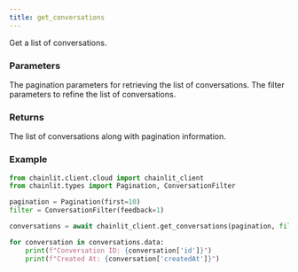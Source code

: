 ```yaml
---
title: get_conversations
---
```


Get a list of conversations.

### Parameters

<ParamField path="pagination" type="Pagination">
  The pagination parameters for retrieving the list of conversations.
</ParamField>
<ParamField path="filter" type="ConversationFilter">
  The filter parameters to refine the list of conversations.
</ParamField>

### Returns

<ResponseField name="paginated_response" type="PaginatedResponse[data: List[ConversationDict], pageInfo: PageInfo]" required>
  The list of conversations along with pagination information.
</ResponseField>

### Example

```python Code Example
from chainlit.client.cloud import chainlit_client
from chainlit.types import Pagination, ConversationFilter

pagination = Pagination(first=10)
filter = ConversationFilter(feedback=1)

conversations = await chainlit_client.get_conversations(pagination, filter)

for conversation in conversations.data:
    print(f"Conversation ID: {conversation['id']}")
    print(f"Created At: {conversation['createdAt']}")
```
